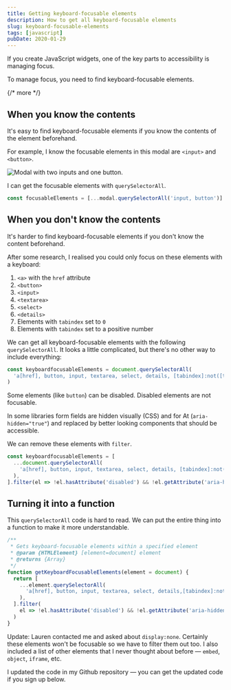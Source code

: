 ```yaml
---
title: Getting keyboard-focusable elements
description: How to get all keyboard-focusable elements
slug: keyboard-focusable-elements
tags: [javascript]
pubDate: 2020-01-29
---
```


If you create JavaScript widgets, one of the key parts to accessibility is managing focus.

To manage focus, you need to find keyboard-focusable elements.

{/* more */}

## When you know the contents

It's easy to find keyboard-focusable elements if you know the contents of the element beforehand.

For example, I know the focusable elements in this modal are `<input>` and `<button>`.

<Image
  src='/images/2020/get-focusables/modal.png'
  alt='Modal with two inputs and one button.'
/>

I can get the focusable elements with `querySelectorAll`.

```js
const focusableElements = [...modal.querySelectorAll('input, button')]
```

## When you don't know the contents

It's harder to find keyboard-focusable elements if you don't know the content beforehand.

After some research, I realised you could only focus on these elements with a keyboard:

1. `<a>` with the `href` attribute
2. `<button>`
3. `<input>`
4. `<textarea>`
5. `<select>`
6. `<details>`
7. Elements with `tabindex` set to `0`
8. Elements with `tabindex` set to a positive number

We can get all keyboard-focusable elements with the following `querySelectorAll`. It looks a little complicated, but there's no other way to include everything:

```js
const keyboardfocusableElements = document.querySelectorAll(
  'a[href], button, input, textarea, select, details, [tabindex]:not([tabindex="-1"])'
)
```

Some elements (like `button`) can be disabled. Disabled elements are not focusable.

In some libraries form fields are hidden visually (CSS) and for At (`aria-hidden="true"`) and replaced by better looking components that should be accessible.

We can remove these elements with `filter`.

```js
const keyboardfocusableElements = [
  ...document.querySelectorAll(
    'a[href], button, input, textarea, select, details, [tabindex]:not([tabindex="-1"])'
  ),
].filter(el => !el.hasAttribute('disabled') && !el.getAttribute('aria-hidden'))
```

## Turning it into a function

This `querySelectorAll` code is hard to read. We can put the entire thing into a function to make it more understandable.

```js
/**
 * Gets keyboard-focusable elements within a specified element
 * @param {HTMLElement} [element=document] element
 * @returns {Array}
 */
function getKeyboardFocusableElements(element = document) {
  return [
    ...element.querySelectorAll(
      'a[href], button, input, textarea, select, details,[tabindex]:not([tabindex="-1"])'
    ),
  ].filter(
    el => !el.hasAttribute('disabled') && !el.getAttribute('aria-hidden')
  )
}
```

Update: Lauren contacted me and asked about `display:none`. Certainly these elements won't be focusable so we have to filter them out too. I also included a list of other elements that I never thought about before — `embed`, `object`, `iframe`, etc.

I updated the code in my Github repository — you can get the updated code if you sign up below.
